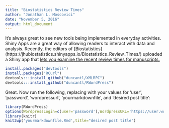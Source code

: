 ```yaml
---
title: "Biostatistics Review Times"
author: "Jonathan L. Moscovici"
date: "November 5, 2016"
output: html_document
---
```


It's always great to see new tools being implemented in everyday activities. Shiny Apps are a great way of allowing readers to interact with data and analysis. Recently, the editors of [Biostatistics] (https://jhubiostatistics.shinyapps.io/Biostatistics_Review_Times/) uploaded a Shiny app that [lets you examine the recent review times for manuscripts.](https://jhubiostatistics.shinyapps.io/Biostatistics_Review_Times/)




```r
install.packages("devtools")
install.packages("RCurl")
devtools:::install_github("duncantl/XMLRPC")
devtools:::install_github("duncantl/RWordPress")
```


Great. Now run the following, replacing with your values for 'user', 'password', 'wordpressurl', 'yourmarkdownfile', and 'desired post title':

```r
library(RWordPress)
options(WordpressLogin=c(user='password'),WordpressURL='https://user.wordpress.com/xmlrpc.php')
library(knitr)
knit2wp('yourmarkdownfile.Rmd',title="desired post title")
```


